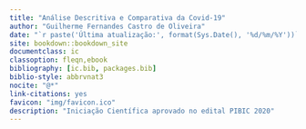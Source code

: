 --- 
title: "Análise Descritiva e Comparativa da Covid-19"
author: "Guilherme Fernandes Castro de Oliveira"
date: "`r paste('Última atualização:', format(Sys.Date(), '%d/%m/%Y'))`"
site: bookdown::bookdown_site
documentclass: ic
classoption: fleqn,ebook
bibliography: [ic.bib, packages.bib]
biblio-style: abbrvnat3
nocite: "@*"
link-citations: yes
favicon: "img/favicon.ico"
description: "Iniciação Científica aprovado no edital PIBIC 2020"
---


\begin{acknowledgement}

  Aqui você deve colocar os agradecimentos. Por exemplo:
  
  Primeiramente queria agradecer ao meu orientador Fernando de Souza Bastos por
  sempre estar me ajudando em qual seja o assunto ou dificuldade, a aprender
  cada vez mais sobre o R e sua comunidade, e pela consideração que tem comigo e
  todos os seus alunos.
  
  Agradeço aos meus amigos que sempre me deixam pra cima nos momentos mais
  difíceis e que nunca abandonam quando preciso deles.

  Agradeço também a Júlia Letícia Gonçalves Martins na ajuda na escrita desse
  exemplo de TCC, e todo o apoio nos projetos da minha vida.
  
  Agradeço a todos que fizeram parte da minha vida e me ensinaram algo, sendo
  assim ajudaram nesse trabalho indiretamente.
  
  E agradeço a você que utilizará esse modelo pela consideração.

\end{acknowledgement}
\begin{Resumo}
  
  Aqui você deve colocar o seu resumo. Por exemplo:
  
  Até os dias atuais, o curso de Licenciatura em Matemática da UFV - Campus 
  Florestal possui um protótipo para escrita do Trabalho de Conclusão do Curso
  criado na linguagem LaTeX, elaborado pelo professor Luis Alberto D'Afonseca, 
  disponível no site da graduação. Embasado nesse modelo já existente, este novo
  modelo foi criado com o pacote Bookdown para que pudesse ser escrito não 
  somente em LaTeX, mas também nas linguagens citadas acima, com o diferencial 
  mais importante o R e seus pacotes.
  
  É válido ressaltar que este padrão pode ser utilizado não somente pelo curso
  de Licenciatura em Matemática - Campus Florestal, mas sim por todos os cursos
  dos campus da Universidade Federal de Viçosa.
  
  Espero que todos utilizem, consigam fazer o seu TCC e enfim recebam o tão
  desejado diploma.
  
\end{Resumo}
\begin{Abstract}
  
  Aqui você deve colocar o seu rusumo em inglês. Por exemplo:
  
  Until today, the Mathematics Degree course at UFV - Campus Florestal has a
  prototype for writing the Course Conclusion Paper created in LaTeX language,
  elaborated by professor Luis Alberto D'Afonseca, available on the graduation
  website. Based on this existing model, this new model was created with the
  Bookdown package so that it could be written only in LaTeX, but also in the
  languages mentioned above, with the differential most importantly R and its
  packages.
  
  It is worth noting that this standard can be used not only by the course in
  Mathematics - Campus Florestal, but for all courses campus of the Federal
  University of Viçosa.
  
  I hope you all use it, get your TCC and finally receive the so desired
  University Degree.
  
\end{Abstract}

\tableofcontents